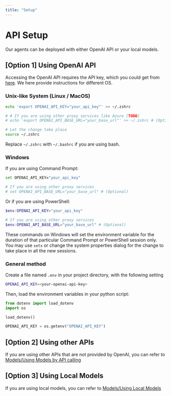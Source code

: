 ```yaml
---
title: "Setup"
---
```


# API Setup
Our agents can be deployed with either OpenAI API or your local models.

## [Option 1] Using OpenAI API
Accessing the OpenAI API requires the API key, which you could get from [here](https://platform.openai.com/account/api-keys). We here provide instructions for different OS.

### Unix-like System (Linux / MacOS)
```bash
echo 'export OPENAI_API_KEY="your_api_key"' >> ~/.zshrc

# # If you are using other proxy services like Azure [TODO]
# echo 'export OPENAI_API_BASE_URL="your_base_url"' >> ~/.zshrc # (Optional)

# Let the change take place
source ~/.zshrc
```

Replace `~/.zshrc` with `~/.bashrc` if you are using bash.

### Windows
If you are using Command Prompt:
```bash
set OPENAI_API_KEY="your_api_key"

# If you are using other proxy services
# set OPENAI_API_BASE_URL="your_base_url" # (Optional)
```
Or if you are using PowerShell:
```powershell
$env:OPENAI_API_KEY="your_api_key"

# If you are using other proxy services
$env:OPENAI_API_BASE_URL="your_base_url" # (Optional)
```
These commands on Windows will set the environment variable for the duration of that particular Command Prompt or PowerShell session only. You may use `setx` or change the system properties dialog for the change to take place in all the new sessions.

### General method

Create a file named `.env` in your project directory, with the following setting

```bash
OPENAI_API_KEY=<your-openai-api-key>
```

Then, load the environment variables in your python script:

```python
from dotenv import load_dotenv
import os

load_dotenv()

OPENAI_API_KEY = os.getenv("OPENAI_API_KEY")
```


## [Option 2] Using other APIs

If you are using other APIs that are not provided by OpenAI, you can refer to [Models/Using Models by API calling](../key_modules/models.md#using-models-by-api-calling)

## [Option 3] Using Local Models
If you are using local models, you can refer to [Models/Using Local Models](../key_modules/models.md#using-on-device-open-source-models)

